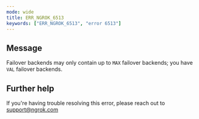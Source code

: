 ```yaml
---
mode: wide
title: ERR_NGROK_6513
keywords: ["ERR_NGROK_6513", "error 6513"]
---
```


## Message

Failover backends may only contain up to `MAX` failover backends; you have `VAL` failover backends.

## Further help

If you're having trouble resolving this error, please reach out to [support@ngrok.com](mailto:support@ngrok.com?subject=Help%20with%20ERR_NGROK_6513)

